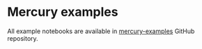 

# Mercury examples

All example notebooks are available in [mercury-examples](https://github.com/mljar/mercury-examples) GitHub repository. 

<Cards>
  <Card icon={messageIcon} title="Hello World" href="/examples/hello-world/"/>
  <Card icon={selectIcon} title="Dynamic widgets" href="/examples/dynamic-widgets/"/>
  <Card icon={calculatorIcon} title="Increment and decrement" href="/examples/increment-decrement/"/>
  <Card icon={websiteIcon} title="Share static notebook" href="/examples/static-website-jupyter-notebook/"/>
  <Card icon={tableIcon} title="Load large dataset" href="/examples/load-large-dataset-jupyter-notebook/"/>
  <Card icon={clickIcon} title="Load on click" href="/examples/load-on-click/"/>
  <Card icon={eyeIcon} title="Show hide code app" href="/examples/show-hide-code-jupyter-notebook/"/>
  <Card icon={uploadIcon} title="File upload" href="/examples/file-upload-jupyter-notebook/" />
  <Card icon={barChartIcon}
    title="Matplotlib starter"
    href="/examples/matplotlib-jupyter-notebook/"
  />
  <Card icon={bubbleChartIcon} title="Plotly starter" href="/examples/plotly-jupyter-notebook/" />
  <Card icon={fileAnalyticsIcon}
    title="Pandas DataFrame"
    href="/examples/display-pandas-dataframe-jupyter-notebook/"
  />
  <Card icon={markdownIcon} title="Markdown with variables" href="/examples/markdown-python-variables-jupyter-notebook/" />

</Cards>
